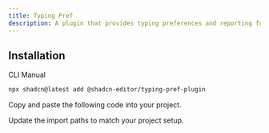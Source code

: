```yaml
---
title: Typing Pref
description: A plugin that provides typing preferences and reporting functionality.
---
```


<ComponentPreview
  name="typing-pref-plugin-demo"
  className="[&_.preview>[data-orientation=vertical]]:sm:max-w-[70%]"
  description="A plugin that provides typing preferences and reporting functionality."
/>

## Installation

<Tabs defaultValue="cli">

<TabsList>
  <TabsTrigger value="cli">CLI</TabsTrigger>
  <TabsTrigger value="manual">Manual</TabsTrigger>
</TabsList>

<TabsContent value="cli">

```bash
npx shadcn@latest add @shadcn-editor/typing-pref-plugin
```

</TabsContent>

<TabsContent value="manual">

<Steps>

<Step>Copy and paste the following code into your project.</Step>

<ComponentSource name="typing-pref-plugin" />

<Step>Update the import paths to match your project setup.</Step>

</Steps>

</TabsContent>

</Tabs>
